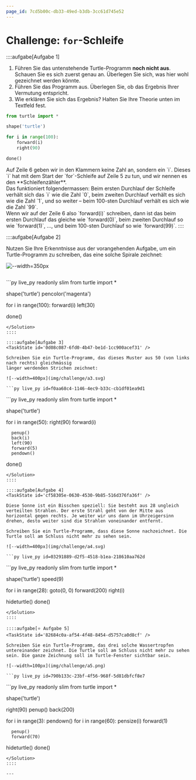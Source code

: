 ```yaml
---
page_id: 7cd5b00c-db33-49ed-b3db-3cc61d745e52
---
```


# Challenge: `for`-Schleife

::::aufgabe[Aufgabe 1]

<TaskState id="8eb15c88-638e-43c8-9d9c-f21ab998c4d6" />

1. Führen Sie das untenstehende Turtle-Programm **noch nicht aus**. Schauen Sie es sich zuerst genau an. Überlegen Sie sich, was hier wohl gezeichnet werden könnte.
2. Führen Sie das Programm aus. Überlegen Sie, ob das Ergebnis Ihrer Vermutung entspricht.
3. Wie erklären Sie sich das Ergebnis? Halten Sie Ihre Theorie unten im Textfeld fest.

```py live_py readonly slim
from turtle import *

shape('turtle')

for i in range(100):
    forward(i)
    right(90)

done()
```

<QuillV2 id="396ee0e1-a5e3-4d57-8366-d091568be361" />

<Solution id="80daaa81-7c8c-4719-87de-413a8cbfca36">
    Auf Zeile 6 geben wir in den Klammern keine Zahl an, sondern ein `i`. Dieses `i` hat mit dem Start der
    `for`-Schleife auf Zeile 5 zu tun, und wir nennen es den **Schleifenzähler**.
    <br />
    Das funktioniert folgendermassen: Beim ersten Durchlauf der Schleife verhält sich das `i` wie die Zahl
    `0`, beim zweiten Durchlauf verhält es sich wie die Zahl `1`, und so weiter – beim 100-sten Durchlauf
    verhält es sich wie die Zahl `99`.
    <br />
    Wenn wir auf der Zeile 6 also `forward(i)` schreiben, dann ist das beim ersten Durchlauf das gleiche wie
    `forward(0)`, beim zweiten Durchlauf so wie `forward(1)`, ..., und beim 100-sten Durchlauf so wie
    `forward(99)`.
</Solution>
::::

::::aufgabe[Aufgabe 2]

<TaskState id="6f721859-a8bd-4b5d-85eb-58148bcb06af" />

Nutzen Sie Ihre Erkenntnisse aus der vorangehenden Aufgabe, um ein Turtle-Programm zu schreiben, das eine solche Spirale zeichnet:

![--width=350px](img/challenge/a2.svg)

```py live_py id=60d70992-d740-4fd1-bbfe-b26397d8f878

```

<Solution id='27f8ec27-c3b8-48c6-b55b-68b35b7e0445'>
  ```py live_py readonly slim
  from turtle import *

shape('turtle') pencolor('magenta')

for i in range(100): forward(i) left(30)

done()

````
</Solution>
::::

::::aufgabe[Aufgabe 3]
<TaskState id='0d08c087-6fd0-4b47-be1d-1cc900acef31' />

Schreiben Sie ein Turtle-Programm, das dieses Muster aus 50 (von links nach rechts) gleichmässig
länger werdenden Strichen zeichnet:

![--width=400px](img/challenge/a3.svg)

```py live_py id=f0aa68c4-1146-4ec9-b33c-cb1df01ea9d1
````

<Solution id='0283856b-3db5-49bf-8f43-149b2831e517'>
  ```py live_py readonly slim
  from turtle import *

shape('turtle')

for i in range(50): right(90) forward(i)

      penup()
      back(i)
      left(90)
      forward(5)
      pendown()

done()

````
</Solution>
::::

::::aufgabe[Aufgabe 4]
<TaskState id='cf58305e-0630-4530-9b85-516d376fa36f' />

Diese Sonne ist ein Bisschen speziell: Sie besteht aus 28 ungleich verteilten Strahlen. Der erste Strahl geht von der Mitte aus horizontal gegen rechts. Je weiter wir uns dann im Uhrzeigersinn drehen, desto weiter sind die Strahlen voneinander entfernt.

Schreiben Sie ein Turtle-Programm, dass diese Sonne nachzeichnet. Die Turtle soll am Schluss nicht mehr zu sehen sein.

![--width=400px](img/challenge/a4.svg)

```py live_py id=03291889-d2f5-4518-b1ea-218610aa762d
````

<Solution id='e3c5b692-3280-4e3f-8d6e-471d4bf14ce0'>
  ```py live_py readonly slim
  from turtle import *

shape('turtle') speed(9)

for i in range(28): goto(0, 0) forward(200) right(i)

hideturtle() done()

````
</Solution>
::::

::::aufgabe[⭐️ Aufgabe 5]
<TaskState id='82684c0a-af54-4f48-8454-d5757ca0d8cf' />

Schreiben Sie ein Turtle-Programm, das drei solche Wassertropfen untereinander zeichnet. Die Turtle soll am Schluss nicht mehr zu sehen sein. Die ganze Zeichnung soll im Turtle-Fenster sichtbar sein.

![--width=100px](img/challenge/a5.png)

```py live_py id=790b133c-23bf-4f56-968f-5d81dbfcf8e7
````

<Solution id='789ad238-f1eb-475a-85da-dbc8013917c2'>
  ```py live_py readonly slim
  from turtle import *

shape('turtle')

right(90) penup() back(200)

for i in range(3): pendown() for i in range(60): pensize(i) forward(1)

      penup()
      forward(70)

hideturtle() done()

```
</Solution>
::::

---
```

